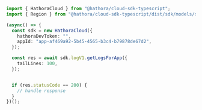 ```typescript GetLogsForApp.ts
import { HathoraCloud } from "@hathora/cloud-sdk-typescript";
import { Region } from "@hathora/cloud-sdk-typescript/dist/sdk/models/shared";

(async() => {
  const sdk = new HathoraCloud({
    hathoraDevToken: "",
    appId: "app-af469a92-5b45-4565-b3c4-b79878de67d2",
  });

  const res = await sdk.logV1.getLogsForApp({
    tailLines: 100,
  });


  if (res.statusCode == 200) {
    // handle response
  }
})();
```
